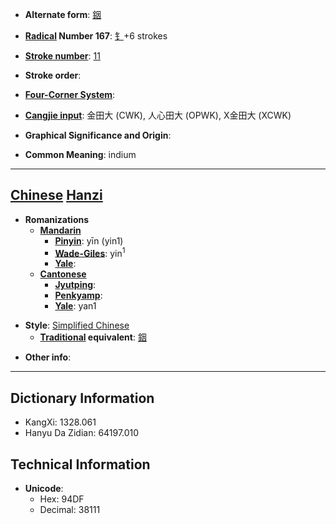 * '''Alternate form''': [[銦]]

* '''[[Wiktionary:Chinese radical index| Radical]] Number 167''': [[Wiktionary:Chinese radical index 钅|钅]]+6 strokes

* '''[[Wiktionary:Chinese total strokes index|Stroke number]]''': [[Wiktionary:Chinese total strokes index 11|11]]

* '''Stroke order''': 

* '''[[Wiktionary:Chinese four corner index|Four-Corner System]]''': 

* '''[[Wiktionary:Chinese Cangjie index|Cangjie input]]''': 金田大 (CWK), 人心田大 (OPWK), X金田大 (XCWK)

* '''Graphical Significance and Origin''': 

* '''Common Meaning''': indium

----

== [[Chinese]] [[Hanzi]] ==

* '''Romanizations'''
** '''[[Mandarin]]'''
*** '''[[Pinyin]]''': yīn (yin1)
*** '''[[Wade-Giles]]''': yin<sup>1</sup>
*** '''[[Yale]]''': 
** '''[[Cantonese]]'''
*** '''[[Jyutping]]''':
*** '''[[Penkyamp]]''': 
*** '''[[Yale]]''': yan1

* '''Style''': [[Simplified Chinese]] 
** '''[[Traditional Chinese|Traditional]] equivalent''': [[銦]]

* '''Other info''': 

----

== Dictionary Information ==

* KangXi: 1328.061
* Hanyu Da Zidian: 64197.010

== Technical Information ==

* '''Unicode''':
** Hex: 94DF
** Decimal: 38111